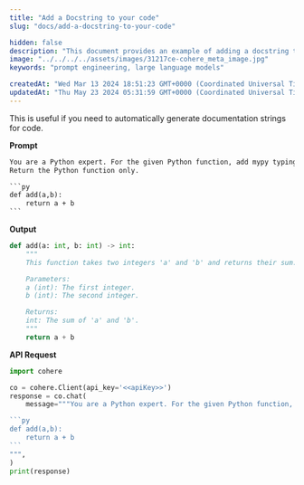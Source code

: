 ```yaml
---
title: "Add a Docstring to your code"
slug: "docs/add-a-docstring-to-your-code"

hidden: false 
description: "This document provides an example of adding a docstring to a Python function using the Cohere API."
image: "../../../../assets/images/31217ce-cohere_meta_image.jpg"  
keywords: "prompt engineering, large language models"

createdAt: "Wed Mar 13 2024 18:51:23 GMT+0000 (Coordinated Universal Time)"
updatedAt: "Thu May 23 2024 05:31:59 GMT+0000 (Coordinated Universal Time)"
---
```

This is useful if you need to automatically generate documentation strings for code.

**Prompt**

````txt
You are a Python expert. For the given Python function, add mypy typing and a docstring.
Return the Python function only. 

```py
def add(a,b): 
    return a + b 
```
````

**Output**

```python
def add(a: int, b: int) -> int:
    """
    This function takes two integers 'a' and 'b' and returns their sum.

    Parameters:
    a (int): The first integer.
    b (int): The second integer.

    Returns:
    int: The sum of 'a' and 'b'.
    """
    return a + b
```

**API Request**

````python
import cohere

co = cohere.Client(api_key='<<apiKey>>')
response = co.chat(
	message="""You are a Python expert. For the given Python function, add mypy typing and a docstring. Return the Python function only.

```py
def add(a,b): 
	return a + b 
```
""",
)
print(response)
````
